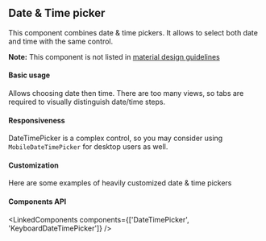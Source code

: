 

<PageMeta component="Date & Time picker" />

## Date & Time picker

This component combines date & time pickers. It allows to select both date and time with the same control.

**Note:** This component is not listed in [material design guidelines](https://material.io/components/)

<Ad />

#### Basic usage

Allows choosing date then time. There are too many views, so tabs are required to visually distinguish date/time steps.

<Example source={BasicDateTimePicker} />

#### Responsiveness

DateTimePicker is a complex control, so you may consider using `MobileDateTimePicker` for desktop users as well.

<Example source={DateTimePickers} />

#### Customization

Here are some examples of heavily customized date & time pickers

<Example source={CustomDateTimePicker} />

#### Components API

<LinkedComponents components={['DateTimePicker', 'KeyboardDateTimePicker']} />
